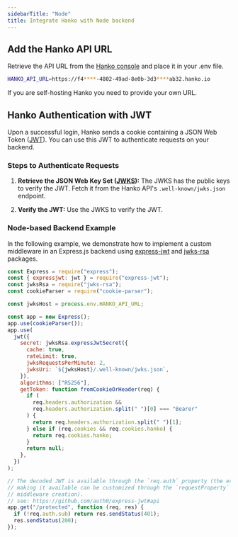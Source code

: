 ```yaml
---
sidebarTitle: "Node"
title: Integrate Hanko with Node backend
---
```


## Add the Hanko API URL

Retrieve the API URL from the [Hanko console](https://cloud.hanko.io/) and place it in your .env file.

```sh .env
HANKO_API_URL=https://f4****-4802-49ad-8e0b-3d3****ab32.hanko.io
```

<Note>
  If you are self-hosting Hanko you need to provide your own URL.
</Note>

## Hanko Authentication with JWT

Upon a successful login, Hanko sends a cookie containing a JSON Web Token ([JWT](https://datatracker.ietf.org/doc/html/rfc7519)). You can use this JWT to authenticate requests on your backend.

### Steps to Authenticate Requests

1. **Retrieve the JSON Web Key Set ([JWKS](https://datatracker.ietf.org/doc/html/rfc7517)):** The JWKS has the public keys to verify the JWT. Fetch it from the Hanko API's `.well-known/jwks.json` endpoint.

2. **Verify the JWT:** Use the JWKS to verify the JWT.

### Node-based Backend Example

In the following example, we demonstrate how to implement a custom middleware in an Express.js backend using [express-jwt](https://www.npmjs.com/package/express-jwt) and [jwks-rsa](https://www.npmjs.com/package/jwks-rsa) packages.

```javascript
const Express = require("express");
const { expressjwt: jwt } = require("express-jwt");
const jwksRsa = require("jwks-rsa");
const cookieParser = require("cookie-parser");

const jwksHost = process.env.HANKO_API_URL;

const app = new Express();
app.use(cookieParser());
app.use(
  jwt({
    secret: jwksRsa.expressJwtSecret({
      cache: true,
      rateLimit: true,
      jwksRequestsPerMinute: 2,
      jwksUri: `${jwksHost}/.well-known/jwks.json`,
    }),
    algorithms: ["RS256"],
    getToken: function fromCookieOrHeader(req) {
      if (
        req.headers.authorization &&
        req.headers.authorization.split(" ")[0] === "Bearer"
      ) {
        return req.headers.authorization.split(" ")[1];
      } else if (req.cookies && req.cookies.hanko) {
        return req.cookies.hanko;
      }
      return null;
    },
  })
);

// The decoded JWT is available through the `req.auth` property (the exact property
// making it available can be customized through the `requestProperty` option on
// middleware creation).
// see: https://github.com/auth0/express-jwt#api
app.get("/protected", function (req, res) {
  if (!req.auth.sub) return res.sendStatus(401);
  res.sendStatus(200);
});
```
